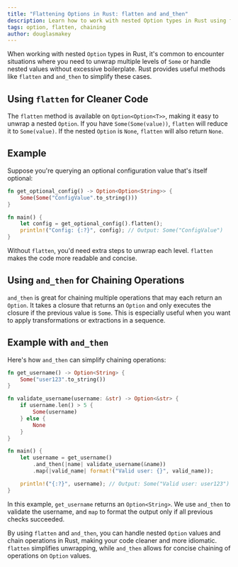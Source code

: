 ```yaml
---
title: "Flattening Options in Rust: flatten and and_then"
description: Learn how to work with nested Option types in Rust using flatten and and_then for cleaner, more concise code.
tags: option, flatten, chaining
author: douglasmakey
---
```


When working with nested `Option` types in Rust, it's common to encounter situations where you need to unwrap multiple levels of `Some` or handle nested values without excessive boilerplate. Rust provides useful methods like `flatten` and `and_then` to simplify these cases.

## Using `flatten` for Cleaner Code

The `flatten` method is available on `Option<Option<T>>`, making it easy to unwrap a nested `Option`. If you have `Some(Some(value))`, `flatten` will reduce it to `Some(value)`. If the nested `Option` is `None`, `flatten` will also return `None`.

## Example

Suppose you're querying an optional configuration value that's itself optional:

```rust
fn get_optional_config() -> Option<Option<String>> {
    Some(Some("ConfigValue".to_string()))
}

fn main() {
    let config = get_optional_config().flatten();
    println!("Config: {:?}", config); // Output: Some("ConfigValue")
}
```

Without `flatten`, you'd need extra steps to unwrap each level. `flatten` makes the code more readable and concise.

## Using `and_then` for Chaining Operations

`and_then` is great for chaining multiple operations that may each return an `Option`. It takes a closure that returns an `Option` and only executes the closure if the previous value is `Some`. This is especially useful when you want to apply transformations or extractions in a sequence.

## Example with `and_then`

Here's how `and_then` can simplify chaining operations:

```rust
fn get_username() -> Option<String> {
    Some("user123".to_string())
}

fn validate_username(username: &str) -> Option<&str> {
    if username.len() > 5 {
        Some(username)
    } else {
        None
    }
}

fn main() {
    let username = get_username()
        .and_then(|name| validate_username(&name))
        .map(|valid_name| format!("Valid user: {}", valid_name));

    println!("{:?}", username); // Output: Some("Valid user: user123")
}
```

In this example, `get_username` returns an `Option<String>`. We use `and_then` to validate the username, and `map` to format the output only if all previous checks succeeded.

By using `flatten` and `and_then`, you can handle nested `Option` values and chain operations in Rust, making your code cleaner and more idiomatic. `flatten` simplifies unwrapping, while `and_then` allows for concise chaining of operations on `Option` values.


















